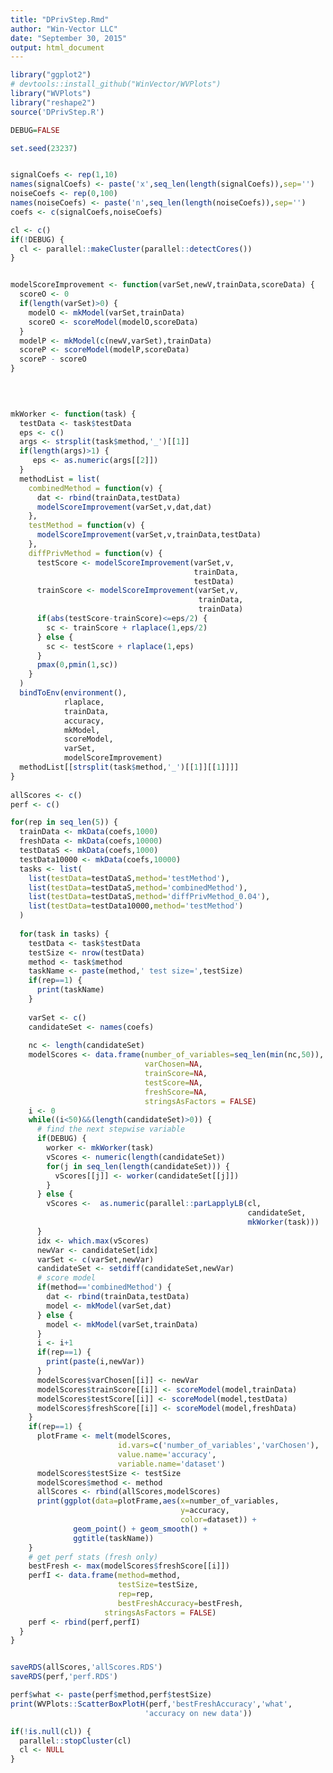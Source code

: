 ```yaml
---
title: "DPrivStep.Rmd"
author: "Win-Vector LLC"
date: "September 30, 2015"
output: html_document
---
```



```r
library("ggplot2")
# devtools::install_github("WinVector/WVPlots")
library("WVPlots")
library("reshape2")
source('DPrivStep.R')

DEBUG=FALSE

set.seed(23237)


signalCoefs <- rep(1,10)
names(signalCoefs) <- paste('x',seq_len(length(signalCoefs)),sep='')
noiseCoefs <- rep(0,100)
names(noiseCoefs) <- paste('n',seq_len(length(noiseCoefs)),sep='')
coefs <- c(signalCoefs,noiseCoefs)

cl <- c()
if(!DEBUG) {
  cl <- parallel::makeCluster(parallel::detectCores())
}


modelScoreImprovement <- function(varSet,newV,trainData,scoreData) {
  scoreO <- 0
  if(length(varSet)>0) {
    modelO <- mkModel(varSet,trainData)
    scoreO <- scoreModel(modelO,scoreData)
  }
  modelP <- mkModel(c(newV,varSet),trainData)
  scoreP <- scoreModel(modelP,scoreData)
  scoreP - scoreO
}
  
        


mkWorker <- function(task) {
  testData <- task$testData
  eps <- c()
  args <- strsplit(task$method,'_')[[1]]
  if(length(args)>1) {
     eps <- as.numeric(args[[2]])
  }
  methodList = list(
    combinedMethod = function(v) {
      dat <- rbind(trainData,testData)
      modelScoreImprovement(varSet,v,dat,dat)
    },
    testMethod = function(v) {
      modelScoreImprovement(varSet,v,trainData,testData)
    },
    diffPrivMethod = function(v) {
      testScore <- modelScoreImprovement(varSet,v,
                                         trainData,
                                         testData)
      trainScore <- modelScoreImprovement(varSet,v,
                                          trainData,
                                          trainData)
      if(abs(testScore-trainScore)<=eps/2) {
        sc <- trainScore + rlaplace(1,eps/2)
      } else {
        sc <- testScore + rlaplace(1,eps)
      }
      pmax(0,pmin(1,sc))
    }
  )
  bindToEnv(environment(),
            rlaplace,
            trainData,
            accuracy,
            mkModel,
            scoreModel,
            varSet,
            modelScoreImprovement)
  methodList[[strsplit(task$method,'_')[[1]][[1]]]]
}
  
allScores <- c()
perf <- c()

for(rep in seq_len(5)) {
  trainData <- mkData(coefs,1000)
  freshData <- mkData(coefs,10000)
  testDataS <- mkData(coefs,1000)
  testData10000 <- mkData(coefs,10000)
  tasks <- list(
    list(testData=testDataS,method='testMethod'),
    list(testData=testDataS,method='combinedMethod'),
    list(testData=testDataS,method='diffPrivMethod_0.04'),
    list(testData=testData10000,method='testMethod')
  )
  
  for(task in tasks) {
    testData <- task$testData
    testSize <- nrow(testData)
    method <- task$method
    taskName <- paste(method,' test size=',testSize)
    if(rep==1) {
      print(taskName)
    }
    
    varSet <- c()
    candidateSet <- names(coefs)
    
    nc <- length(candidateSet)
    modelScores <- data.frame(number_of_variables=seq_len(min(nc,50)),
                              varChosen=NA,
                              trainScore=NA,
                              testScore=NA,
                              freshScore=NA,
                              stringsAsFactors = FALSE)
    i <- 0
    while((i<50)&&(length(candidateSet)>0)) {
      # find the next stepwise variable
      if(DEBUG) {
        worker <- mkWorker(task)
        vScores <- numeric(length(candidateSet))
        for(j in seq_len(length(candidateSet))) {
          vScores[[j]] <- worker(candidateSet[[j]])
        }
      } else {
        vScores <-  as.numeric(parallel::parLapplyLB(cl,
                                                     candidateSet,
                                                     mkWorker(task)))
      }
      idx <- which.max(vScores)
      newVar <- candidateSet[idx]
      varSet <- c(varSet,newVar)
      candidateSet <- setdiff(candidateSet,newVar)
      # score model
      if(method=='combinedMethod') {
        dat <- rbind(trainData,testData)
        model <- mkModel(varSet,dat)
      } else {
        model <- mkModel(varSet,trainData)
      }
      i <- i+1
      if(rep==1) {
        print(paste(i,newVar))
      }
      modelScores$varChosen[[i]] <- newVar
      modelScores$trainScore[[i]] <- scoreModel(model,trainData)
      modelScores$testScore[[i]] <- scoreModel(model,testData)
      modelScores$freshScore[[i]] <- scoreModel(model,freshData)
    }
    if(rep==1) {
      plotFrame <- melt(modelScores,
                        id.vars=c('number_of_variables','varChosen'),
                        value.name='accuracy',
                        variable.name='dataset')
      modelScores$testSize <- testSize
      modelScores$method <- method 
      allScores <- rbind(allScores,modelScores)
      print(ggplot(data=plotFrame,aes(x=number_of_variables,
                                      y=accuracy,
                                      color=dataset)) +
              geom_point() + geom_smooth() +
              ggtitle(taskName))
    }
    # get perf stats (fresh only)
    bestFresh <- max(modelScores$freshScore[[i]])
    perfI <- data.frame(method=method,
                        testSize=testSize,
                        rep=rep,
                        bestFreshAccuracy=bestFresh,
                     stringsAsFactors = FALSE)
    perf <- rbind(perf,perfI)
  }
}


saveRDS(allScores,'allScores.RDS')
saveRDS(perf,'perf.RDS')

perf$what <- paste(perf$method,perf$testSize)
print(WVPlots::ScatterBoxPlotH(perf,'bestFreshAccuracy','what',
                              'accuracy on new data'))

if(!is.null(cl)) {
  parallel::stopCluster(cl)
  cl <- NULL
}
```


